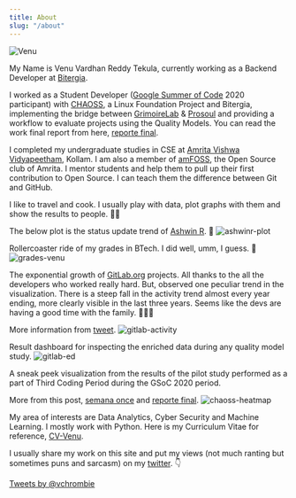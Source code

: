 ```yaml
---
title: About
slug: "/about"
---
```


![Venu](./pic.jpg)

My Name is Venu Vardhan Reddy Tekula, currently working as a Backend Developer at [Bitergia](https://bitergia.com/).

I worked as a Student Developer ([Google Summer of Code](https://summerofcode.withgoogle.com/) 2020 participant) with 
[CHAOSS](https://chaoss.community/), a Linux Foundation Project and Bitergia, implementing the bridge between [GrimoireLab](https://github.com/chaoss/grimoirelab) & 
[Prosoul](https://github.com/Bitergia/prosoul) and providing a workflow to evaluate projects using the Quality Models. You can read the work final report from here, 
[reporte final](https://vchrombie.github.io/blog/gsoc-final-report/).

I completed my undergraduate studies in CSE at 
[Amrita Vishwa Vidyapeetham](https://www.amrita.edu/), Kollam. I am also a member of 
[amFOSS](https://amfoss.in/), the Open Source club of Amrita. I mentor students and help them to pull up their first contribution to Open Source. I can teach them the difference between Git and GitHub.

I like to travel and cook. I usually play with data, plot graphs with them and show the results to people. 🕵️‍♂️

The below plot is the status update trend of [Ashwin R](https://ashwinkey04.github.io/). 🧐
![ashwinr-plot](./ashwinr-plot.jpg)

Rollercoaster ride of my grades in BTech. I did well, umm, I guess. 🎢
![grades-venu](./grades-venu.png)

The exponential growth of [GitLab.org](https://gitlab.com/gitlab-org/) projects. All thanks to the all the developers who worked really hard. But, observed one peculiar trend in the visualization. There is a steep fall in the activity trend almost every year ending, more clearly visible in the last three years.
Seems like the devs are having a good time with the family. 🎄🎅🎁

More information from [tweet](https://twitter.com/vchrombie/status/1290775534922690560).
![gitlab-activity](./gitlab-activity.png)

Result dashboard for inspecting the enriched data during any quality model study.
![gitlab-ed](./gitlab-ed.png)

A sneak peek visualization from the results of the pilot study performed as a part of Third Coding Period during the GSoC 2020 period.

More from this post, [semana once](https://github.com/vchrombie/gsoc/tree/master/work/week-11#semana-once) and [reporte final](https://vchrombie.github.io/blog/gsoc-final-report).
![chaoss-heatmap](./chaoss-heatmap.png)

My area of interests are Data Analytics, Cyber Security and Machine Learning. I mostly work with Python. Here is my Curriculum Vitae for reference, [CV-Venu](https://vchrombie.github.io/docs/cv.pdf).

I usually share my work on this site and put my views (not much ranting but sometimes puns and sarcasm) on my [twitter](https://twitter.com/vchrombie). 👇

<a class="twitter-timeline"
  href="https://twitter.com/vchrombie"
  data-width="360"
  data-height="540">
Tweets by @vchrombie
</a>